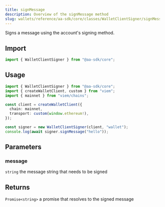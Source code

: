 ```yaml
---
title: signMessage
description: Overview of the signMessage method
slug: wallets/reference/aa-sdk/core/classes/WalletClientSigner/signMessage
---
```


Signs a message using the account's signing method.

## Import

```ts
import { WalletClientSigner } from "@aa-sdk/core";
```

## Usage

```ts
import { WalletClientSigner } from "@aa-sdk/core";
import { createWalletClient, custom } from "viem";
import { mainnet } from "viem/chains";

const client = createWalletClient({
  chain: mainnet,
  transport: custom(window.ethereum!),
});

const signer = new WalletClientSigner(client, "wallet");
console.log(await signer.signMessage("hello"));
```

## Parameters

### message

`string`
the message string that needs to be signed

## Returns

`Promise<string>`
a promise that resolves to the signed message
